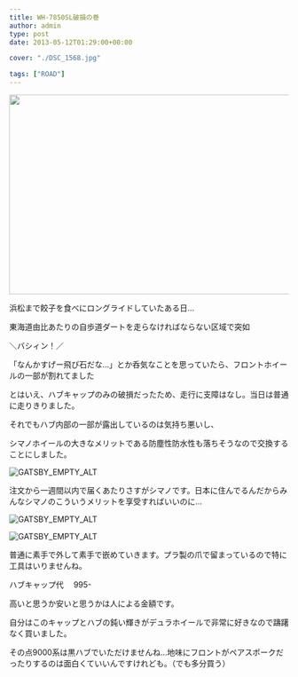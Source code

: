 ---
title: WH-7850SL破損の巻
author: admin
type: post
date: 2013-05-12T01:29:00+00:00

cover: "./DSC_1568.jpg"

tags: ["ROAD"]
---

<img border="0" height="360" src="./DSC_1568.jpg" width="640" />

浜松まで餃子を食べにロングライドしていたある日…

東海道由比あたりの自歩道ダートを走らなければならない区域で突如

＼バシィン！／

「なんかすげー飛び石だな…」とか呑気なことを思っていたら、フロントホイールの一部が割れてました

とはいえ、ハブキャップのみの破損だったため、走行に支障はなし。当日は普通に走りきりました。

それでもハブ内部の一部が露出しているのは気持ち悪いし、

シマノホイールの大きなメリットである防塵性防水性も落ちそうなので交換することにしました。

![GATSBY_EMPTY_ALT](./DSC_1570.jpg)

注文から一週間以内で届くあたりさすがシマノです。日本に住んでるんだからみんなシマノのこういうメリットを享受すればいいのに…

![GATSBY_EMPTY_ALT](./DSC_1571.jpg)

![GATSBY_EMPTY_ALT](./DSC_1572.jpg)

普通に素手で外して素手で嵌めていきます。プラ製の爪で留まっているので特に工具はいりませんね。

ハブキャップ代　 995-

高いと思うか安いと思うかは人による金額です。

自分はこのキャップとハブの鈍い輝きがデュラホイールで非常に好きなので躊躇なく買いました。

その点9000系は黒ハブでいただけませんね…地味にフロントがペアスポークだったりするのは面白くていいんですけれども。（でも多分買う）
